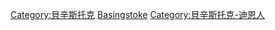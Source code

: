 [[Category:貝辛斯托克|Category:貝辛斯托克]]
[[Category:英格蘭各城市出身人物|Basingstoke]]
[[Category:貝辛斯托克-迪恩人|Category:貝辛斯托克-迪恩人]]